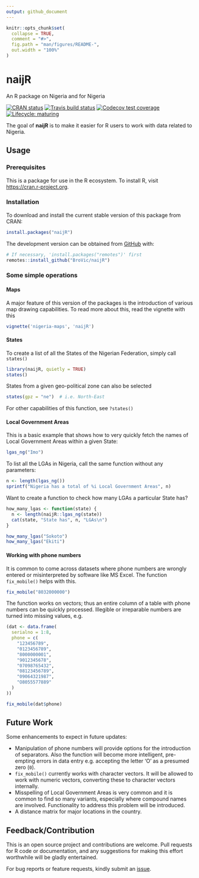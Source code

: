 ---
output: github_document
---

<!-- README.md is generated from README.Rmd. Please edit that file -->

```{r, include = FALSE}
knitr::opts_chunk$set(
  collapse = TRUE,
  comment = "#>",
  fig.path = "man/figures/README-",
  out.width = "100%"
)
```
# naijR
An R package on Nigeria and for Nigeria  

<!-- badges: start -->
[![CRAN status](https://www.r-pkg.org/badges/version/naijR)](https://cran.r-project.org/package=naijR)
[![Travis build status](https://travis-ci.org/BroVic/naijR.svg?branch=master)](https://travis-ci.org/BroVic/naijR)
[![Codecov test coverage](https://codecov.io/gh/BroVic/naijR/branch/master/graph/badge.svg)](https://codecov.io/gh/BroVic/naijR?branch=master)
[![Lifecycle: maturing](https://img.shields.io/badge/lifecycle-maturing-blue.svg)](https://www.tidyverse.org/lifecycle/#maturing)
<!-- badges: end -->

The goal of **naijR** is to make it easier for R users to work with data related to Nigeria.

## Usage
### Prerequisites
This is a package for use in the R ecosystem. To install R, visit <https://cran.r-project.org>.

### Installation
To download and install the current stable version of this package from CRAN:

```{r cran-install, eval=FALSE}
install.packages("naijR")
```

The development version can be obtained from [GitHub](https://github.com/BroVic/naijR) with:

``` {r install, eval = FALSE}
# If necessary, 'install.packages("remotes")' first
remotes::install_github("BroVic/naijR")
```

### Some simple operations
#### Maps
A major feature of this version of the packages is the introduction of various map drawing capabilities. To read more about this, read the vignette with this

```{r vignette, eval=FALSE}
vignette('nigeria-maps', 'naijR')
```

#### States
To create a list of all the States of the Nigerian Federation, simply call `states()`

```{r}
library(naijR, quietly = TRUE)
states()
```

States from a given geo-political zone can also be selected

```{r}
states(gpz = "ne")  # i.e. North-East
```

For other capabilities of this function, see `?states()`

#### Local Government Areas
This is a basic example that shows how to very quickly fetch the names of Local Government Areas within a given State:

```{r example}
lgas_ng("Imo")
```

To list all the LGAs in Nigeria, call the same function without any parameters:

```{r}
n <- length(lgas_ng())
sprintf("Nigeria has a total of %i Local Government Areas", n)
```

Want to create a function to check how many LGAs a particular State has?

```{r}
how_many_lgas <- function(state) {
  n <- length(naijR::lgas_ng(state))
  cat(state, "State has", n, "LGAs\n")
}

how_many_lgas("Sokoto")
how_many_lgas("Ekiti")
```

#### Working with phone numbers
It is common to come across datasets where phone numbers are wrongly entered or misinterpreted by software like MS Excel. The function `fix_mobile()` helps with this.

```{r mobile}
fix_mobile("8032000000")
```

The function works on vectors; thus an entire column of a table with phone numbers can be quickly processed. Illegible or irreparable numbers are turned into missing values, e.g.

```{r mobile_vectorized_1}
(dat <- data.frame(
  serialno = 1:8,
  phone = c(
    "123456789",
    "0123456789",
    "8000000001",
    "9012345678",
    "07098765432",
    "08123456789",
    "09064321987",
    "O8055577889"
  )
))
```

```{r mobile_vectorized_2}
fix_mobile(dat$phone)
```

## Future Work
Some enhancements to expect in future updates:

- Manipulation of phone numbers will provide options for the introduction of separators. Also the function will become more intelligent, pre-empting errors in data entry e.g. accepting the letter 'O' as a presumed zero (`0`).
- `fix_mobile()` currently works with character vectors. It will be allowed to work with numeric vectors, converting these to character vectors internally.
- Misspelling of Local Government Areas is very common and it is common to find so many variants, especially where compound names are involved. Functionality to address this problem will be introduced.
- A distance matrix for major locations in the country.

## Feedback/Contribution
This is an open source project and contributions are welcome. Pull requests for R code or documentation, and any suggestions for making this effort worthwhile will be gladly entertained.

For bug reports or feature requests, kindly submit an [issue](https://github.com/BroVic/naijR/issues/new).
